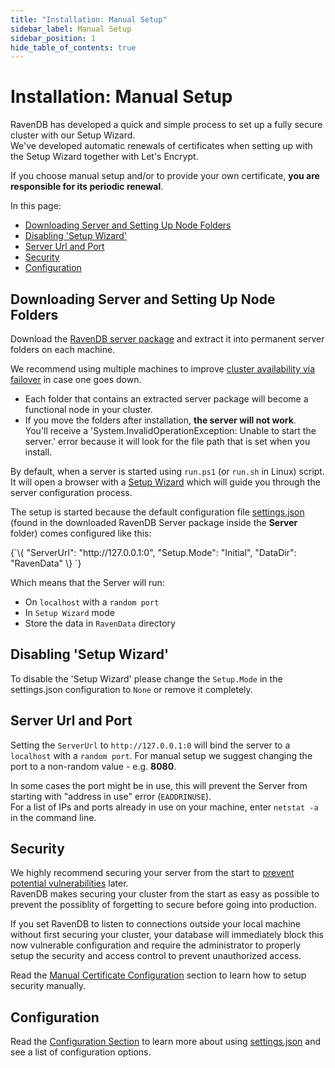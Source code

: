 ```yaml
---
title: "Installation: Manual Setup"
sidebar_label: Manual Setup
sidebar_position: 1
hide_table_of_contents: true
---
```



# Installation: Manual Setup

<Admonition type="note" title="Automatic Certificate Renewals Via Setup Wizard" id="automatic-certificate-renewals-via-setup-wizard" href="#automatic-certificate-renewals-via-setup-wizard">

RavenDB has developed a quick and simple process to set up a fully secure cluster with our Setup Wizard.  
We've developed automatic renewals of certificates when setting up with the Setup Wizard together with Let's Encrypt.  

If you choose manual setup and/or to provide your own certificate, **you are responsible for its periodic renewal**.

</Admonition>

In this page: 

* [Downloading Server and Setting Up Node Folders](../../start/installation/manual#downloading-server-and-setting-up-node-folders)
* [Disabling 'Setup Wizard'](../../start/installation/manual#disabling-setup-wizard)  
* [Server Url and Port](../../start/installation/manual#server-url-and-port)
* [Security](../../start/installation/manual#security)
* [Configuration](../../start/installation/manual#configuration)

## Downloading Server and Setting Up Node Folders
Download the [RavenDB server package](https://ravendb.net/download) and extract it into permanent server folders on each machine.  

We recommend using multiple machines to improve [cluster availability via failover](../../client-api/cluster/how-client-integrates-with-replication-and-cluster) in case one goes down.  

* Each folder that contains an extracted server package will become a functional node in your cluster.  
* If you move the folders after installation, **the server will not work**.  
   You'll receive a 'System.InvalidOperationException: Unable to start the server.' error because it will look for the file path that is set when you install.  

By default, when a server is started using `run.ps1` (or `run.sh` in Linux) script. It will open a browser with a [Setup Wizard](../../start/installation/setup-wizard) which will guide you through the server configuration process.  

The setup is started because the default configuration file [settings.json](../../server/configuration/configuration-options#settings.json) (found in the downloaded RavenDB Server package inside the **Server** folder) comes configured like this:

<TabItem value="something" label="json">
<CodeBlock language="json">
{`\{
    "ServerUrl": "http://127.0.0.1:0",
    "Setup.Mode": "Initial",
    "DataDir": "RavenData"
\}
`}
</CodeBlock>
</TabItem>

Which means that the Server will run:

- On `localhost` with a `random port`
- In `Setup Wizard` mode
- Store the data in `RavenData` directory

## Disabling 'Setup Wizard'

To disable the 'Setup Wizard' please change the `Setup.Mode` in the settings.json configuration to `None` or remove it completely.

## Server Url and Port

Setting the `ServerUrl` to `http://127.0.0.1:0` will bind the server to a `localhost` with a `random port`. For manual setup we suggest changing the port to a non-random value - e.g. **8080**.

<Admonition type="note" title="Port in Use" id="port-in-use" href="#port-in-use">

In some cases the port might be in use, this will prevent the Server from starting with "address in use" error (`EADDRINUSE`).  
For a list of IPs and ports already in use on your machine, enter `netstat -a` in the command line.  

</Admonition>

## Security

<Admonition type="warning" title="Protect Your Cluster From The Start" id="protect-your-cluster-from-the-start" href="#protect-your-cluster-from-the-start">

We highly recommend securing your server from the start to [prevent potential vulnerabilities](https://ravendb.net/articles/ravendb-secure-by-default-document-database) later.  
 RavenDB makes securing your cluster from the start as easy as possible to prevent the possiblity of forgetting to secure before going into production. 

If you set RavenDB to listen to connections outside your local machine without first securing your cluster, 
your database will immediately block this now vulnerable configuration and require the administrator to properly setup the security and 
access control to prevent unauthorized access.  

</Admonition>

Read the [Manual Certificate Configuration](../../server/security/authentication/certificate-configuration) section to learn how to setup security manually.

## Configuration

Read the [Configuration Section](../../server/configuration/configuration-options) to learn more about using [settings.json](../../server/configuration/configuration-options#settings.json) and see a list of configuration options.

